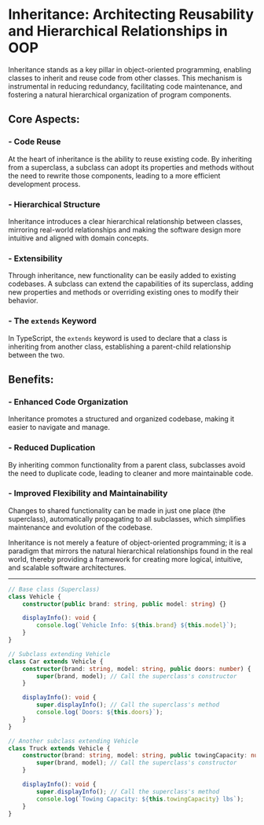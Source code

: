 # Inheritance: Architecting Reusability and Hierarchical Relationships in OOP

Inheritance stands as a key pillar in object-oriented programming, enabling classes to inherit and reuse code from other classes. This mechanism is instrumental in reducing redundancy, facilitating code maintenance, and fostering a natural hierarchical organization of program components.

## Core Aspects:

### - Code Reuse

At the heart of inheritance is the ability to reuse existing code. By inheriting from a superclass, a subclass can adopt its properties and methods without the need to rewrite those components, leading to a more efficient development process.

### - Hierarchical Structure

Inheritance introduces a clear hierarchical relationship between classes, mirroring real-world relationships and making the software design more intuitive and aligned with domain concepts.

### - Extensibility

Through inheritance, new functionality can be easily added to existing codebases. A subclass can extend the capabilities of its superclass, adding new properties and methods or overriding existing ones to modify their behavior.

### - The `extends` Keyword

In TypeScript, the `extends` keyword is used to declare that a class is inheriting from another class, establishing a parent-child relationship between the two.

## Benefits:

### - Enhanced Code Organization

Inheritance promotes a structured and organized codebase, making it easier to navigate and manage.

### - Reduced Duplication

By inheriting common functionality from a parent class, subclasses avoid the need to duplicate code, leading to cleaner and more maintainable code.

### - Improved Flexibility and Maintainability

Changes to shared functionality can be made in just one place (the superclass), automatically propagating to all subclasses, which simplifies maintenance and evolution of the codebase.

Inheritance is not merely a feature of object-oriented programming; it is a paradigm that mirrors the natural hierarchical relationships found in the real world, thereby providing a framework for creating more logical, intuitive, and scalable software architectures.

---

```typescript
// Base class (Superclass)
class Vehicle {
	constructor(public brand: string, public model: string) {}

	displayInfo(): void {
		console.log(`Vehicle Info: ${this.brand} ${this.model}`);
	}
}

// Subclass extending Vehicle
class Car extends Vehicle {
	constructor(brand: string, model: string, public doors: number) {
		super(brand, model); // Call the superclass's constructor
	}

	displayInfo(): void {
		super.displayInfo(); // Call the superclass's method
		console.log(`Doors: ${this.doors}`);
	}
}

// Another subclass extending Vehicle
class Truck extends Vehicle {
	constructor(brand: string, model: string, public towingCapacity: number) {
		super(brand, model); // Call the superclass's constructor
	}

	displayInfo(): void {
		super.displayInfo(); // Call the superclass's method
		console.log(`Towing Capacity: ${this.towingCapacity} lbs`);
	}
}
```

